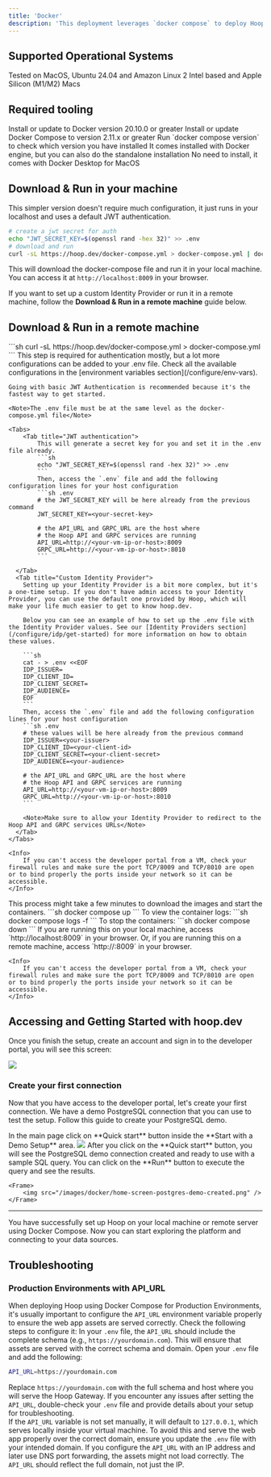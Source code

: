 ```yaml
---
title: 'Docker'
description: 'This deployment leverages `docker compose` to deploy Hoop on local or remote machines for solution assessment.'
---
```


## Supported Operational Systems

<CardGroup cols={2}>
  <Card title="Linux" icon="linux">
    Tested on MacOS, Ubuntu 24.04 and Amazon Linux 2
  </Card>
  <Card title="MacOS" icon="apple">
    Intel based and Apple Silicon (M1/M2) Macs
  </Card>
</CardGroup>

## Required tooling

<Steps titleSize="h3">
  <Step title="Docker">
    Install or update to Docker version 20.10.0 or greater
    <CardGroup cols={2}>
      <Card
        title="Install Docker for Linux"
        icon="linux"
        iconType="brands"
        href="https://docs.docker.com/engine/install/ubuntu/#install-using-the-convenience-script"
      />
      <Card
        title="Install Docker for MacOS"
        iconType="brands"
        icon="apple"
        href="https://docs.docker.com/desktop/install/mac-install/"
      />
    </CardGroup>
  </Step>
  <Step title="Docker Compose">
    Install or update Docker Compose to version 2.11.x or greater
    <Info>Run `docker compose version` to check which version you have installed</Info>
    <CardGroup cols={2}>
      <Card
        title="Install Docker Compose for Linux"
        icon="linux"
        iconType="brands"
        href="https://docs.docker.com/desktop/install/linux-install/"
      >
        It comes installed with Docker engine, but you can also do the standalone installation
      </Card>
      <Card
        title="Docker Compose for MacOS"
        iconType="brands"
        icon="apple"
      >
        No need to install, it comes with Docker Desktop for MacOS
      </Card>
    </CardGroup>
  </Step>
</Steps>

## Download & Run in your machine

This simpler version doesn't require much configuration, it just runs in your localhost and uses a default JWT authentication.

```sh
# create a jwt secret for auth
echo "JWT_SECRET_KEY=$(openssl rand -hex 32)" >> .env
# download and run
curl -sL https://hoop.dev/docker-compose.yml > docker-compose.yml | docker compose -f - up
```

This will download the docker-compose file and run it in your local machine. You can access it at `http://localhost:8009` in your browser.

If you want to set up a custom Identity Provider or run it in a remote machine, follow the **Download & Run in a remote machine** guide below.

## Download & Run in a remote machine

<Steps>
  <Step title="Download the Docker Compose file">
    ```sh
    curl -sL https://hoop.dev/docker-compose.yml > docker-compose.yml
    ```
  </Step>

  <Step title="Set the .env file">
    This step is required for authentication mostly, but a lot more configurations can be added to your .env file.
    Check all the available configurations in the [environment variables section](/configure/env-vars).

    Going with basic JWT Authentication is recommended because it's the fastest way to get started.

    <Note>The .env file must be at the same level as the docker-compose.yml file</Note>

    <Tabs>
        <Tab title="JWT authentication">
            This will generate a secret key for you and set it in the .env file already.
            ```sh
            echo "JWT_SECRET_KEY=$(openssl rand -hex 32)" >> .env
            ```
            Then, access the `.env` file and add the following configuration lines for your host configuration
            ```sh .env
            # the JWT_SECRET_KEY will be here already from the previous command
            JWT_SECRET_KEY=<your-secret-key>

            # the API_URL and GRPC_URL are the host where 
            # the Hoop API and GRPC services are running
            API_URL=http://<your-vm-ip-or-host>:8009
            GRPC_URL=http://<your-vm-ip-or-host>:8010
            ```

      </Tab>
      <Tab title="Custom Identity Provider">
        Setting up your Identity Provider is a bit more complex, but it's a one-time setup. If you don't have admin access to your Identity Provider, you can use the default one provided by Hoop, which will make your life much easier to get to know hoop.dev.

        Below you can see an example of how to set up the .env file with the Identity Provider values. See our [Identity Providers section](/configure/idp/get-started) for more information on how to obtain these values.

        ```sh
        cat - > .env <<EOF
        IDP_ISSUER=
        IDP_CLIENT_ID=
        IDP_CLIENT_SECRET=
        IDP_AUDIENCE=
        EOF
        ```
        Then, access the `.env` file and add the following configuration lines for your host configuration
        ```sh .env
        # these values will be here already from the previous command
        IDP_ISSUER=<your-issuer>
        IDP_CLIENT_ID=<your-client-id>
        IDP_CLIENT_SECRET=<your-client-secret>
        IDP_AUDIENCE=<your-audience>

        # the API_URL and GRPC_URL are the host where 
        # the Hoop API and GRPC services are running
        API_URL=http://<your-vm-ip-or-host>:8009
        GRPC_URL=http://<your-vm-ip-or-host>:8010
        ```

        <Note>Make sure to allow your Identity Provider to redirect to the Hoop API and GRPC services URLs</Note>
      </Tab>
    </Tabs>

    <Info>
        If you can't access the developer portal from a VM, check your firewall rules and make sure the port TCP/8009 and TCP/8010 are open or to bind properly the ports inside your network so it can be accessible.
    </Info>
  </Step>

  <Step title="Run">
    This process might take a few minutes to download the images and start the containers.
    ```sh
    docker compose up
    ```
  </Step>

  <Step title="Manage the containers">
    To view the container logs:
    ```sh
    docker compose logs -f
    ```
    To stop the containers:
    ```sh
    docker compose down
    ```
  </Step>

  <Step title="Access the developer portal">
    If you are running this on your local machine, access `http://localhost:8009` in your browser.
    Or, if you are running this on a remote machine, access `http://<vm-public-dns>:8009` in your browser.

    <Info>
        If you can't access the developer portal from a VM, check your firewall rules and make sure the port TCP/8009 and TCP/8010 are open or to bind properly the ports inside your network so it can be accessible.
    </Info>
  </Step>
</Steps>

## Accessing and Getting Started with hoop.dev

Once you finish the setup, create an account and sign in to the developer portal, you will see this screen:

<Frame>
  <img
    src="/images/docker/home-screen.png"
  />
</Frame>

### Create your first connection

Now that you have access to the developer portal, let's create your first connection. We have a demo PostgreSQL connection that you can use to test the setup. Follow this guide to create your PostgreSQL demo.

<Steps>
  <Step title="Start with a Demo set up">
    In the main page click on **Quick start** button inside the **Start with a Demo Setup** area.
    <Frame>
      <img
        src="/images/docker/home-screen-quick-start-button.png"
      />
    </Frame>
  </Step>

  <Step title="Interact with the PostgreSQL">
    After you click on the **Quick start** button, you will see the PostgreSQL demo connection created and ready to use with a sample SQL query.
    You can click on the **Run** button to execute the query and see the results.

    <Frame>
        <img src="/images/docker/home-screen-postgres-demo-created.png" />
    </Frame>
  </Step>
</Steps>

---

You have successfully set up Hoop on your local machine or remote server using Docker Compose. Now you can start exploring the platform and connecting to your data sources.

## Troubleshooting

### Production Environments with API_URL
When deploying Hoop using Docker Compose for Production Environments, it's usually important to configure the `API_URL` environment variable properly to ensure the web app assets are served correctly. Check the following steps to configure it:
<Steps>
  <Step title="Set the full domain:">
  In your `.env` file, the `API_URL` should include the complete schema (e.g., `https://yourdomain.com`). This will ensure that assets are served with the correct schema and domain.
  </Step>
  <Step title="Updating your .env file:">
  Open your `.env` file and add the following:
  ```sh
  API_URL=https://yourdomain.com
  ```
  Replace `https://yourdomain.com` with the full schema and host where you will serve the Hoop Gateway. If you encounter any issues after setting the `API_URL`, double-check your `.env` file and provide details about your setup for troubleshooting.  
  <Info>
    If the `API_URL` variable is not set manually, it will default to `127.0.0.1`, which serves locally inside your virtual machine. To avoid this and serve the web app properly over the correct domain, ensure you update the `.env` file with your intended domain.
  </Info>
  </Step>
  <Step title="Handling IP and DNS forwarding:">
  If you configure the `API_URL` with an IP address and later use DNS port forwarding, the assets might not load correctly. The `API_URL` should reflect the full domain, not just the IP.
  </Step>
</Steps>

